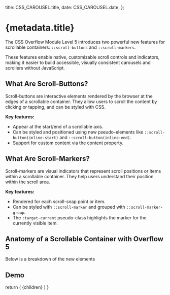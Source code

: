 
  title: CSS_CAROUSEL.title,
  date: CSS_CAROUSEL.date,
};

# {metadata.title}

The CSS Overflow Module Level 5 introduces two powerful new features for scrollable containers: `::scroll-buttons` and `::scroll-markers`.

These features enable native, customizable scroll controls and indicators, making it easier to build accessible, visually consistent carousels and scrollers without JavaScript.

## What Are Scroll-Buttons?
Scroll-buttons are interactive elements rendered by the browser at the edges of a scrollable container. They allow users to scroll the content by clicking or tapping, and can be styled with CSS.

<b>Key features:</b>
- Appear at the start/end of a scrollable axis.
- Can be styled and positioned using new pseudo-elements like `::scroll-button(inline-start)` and `::scroll-button(inline-end)`.
- Support for custom content via the content property.

## What Are Scroll-Markers?
Scroll-markers are visual indicators that represent scroll positions or items within a scrollable container. They help users understand their position within the scroll area.

<b>Key features:</b>
- Rendered for each scroll-snap point or item.
- Can be styled with `::scroll-marker` and grouped with `::scroll-marker-group`.
- The `:target-current` pseudo-class highlights the marker for the currently visible item.

## Anatomy of a Scrollable Container with Overflow 5
Below is a breakdown of the new elements
<ScrollButtonAnatomy />

## Demo
<CarouselDemo />


  return (
  <MdxLayout metadata={metadata} slug={CSS_CAROUSEL.slug}>
    {children}
  </MdxLayout>
)
}
